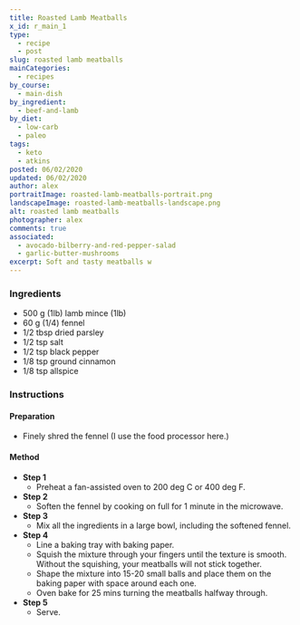 ```yaml
---
title: Roasted Lamb Meatballs
x_id: r_main_1
type:
  - recipe
  - post
slug: roasted lamb meatballs
mainCategories: 
  - recipes
by_course:
  - main-dish
by_ingredient:
  - beef-and-lamb
by_diet:
  - low-carb
  - paleo
tags:
  - keto
  - atkins
posted: 06/02/2020
updated: 06/02/2020
author: alex
portraitImage: roasted-lamb-meatballs-portrait.png
landscapeImage: roasted-lamb-meatballs-landscape.png
alt: roasted lamb meatballs
photographer: alex
comments: true
associated: 
  - avocado-bilberry-and-red-pepper-salad
  - garlic-butter-mushrooms
excerpt: Soft and tasty meatballs w
---
```


<Ingredients>

### Ingredients
    
  - 500 g (1lb) lamb mince (1lb)
  - 60 g (1/4) fennel 
  - 1/2 tbsp dried parsley
  - 1/2 tsp salt
  - 1/2 tsp black pepper
  - 1/8 tsp ground cinnamon
  - 1/8 tsp allspice

</Ingredients>

<Instructions>

### Instructions

#### Preparation

  - Finely shred the fennel (I use the food processor here.)

#### Method

  - **Step 1**
    - Preheat a fan-assisted oven to 200 deg C or 400 deg F.
  - **Step 2**
    - Soften the fennel by cooking on full for 1 minute in the microwave.
  - **Step 3**
    - Mix all the ingredients in a large bowl, including the softened fennel.
  - **Step 4**
    - Line a baking tray with baking paper.
    - Squish the mixture through your fingers until the texture is smooth. Without the squishing, your meatballs will not stick together.
    - Shape the mixture into 15-20 small balls and place them on the baking paper with space around each one.
    - Oven bake for 25 mins turning the meatballs halfway through.
  - **Step 5**
    - Serve.

</Instructions>



